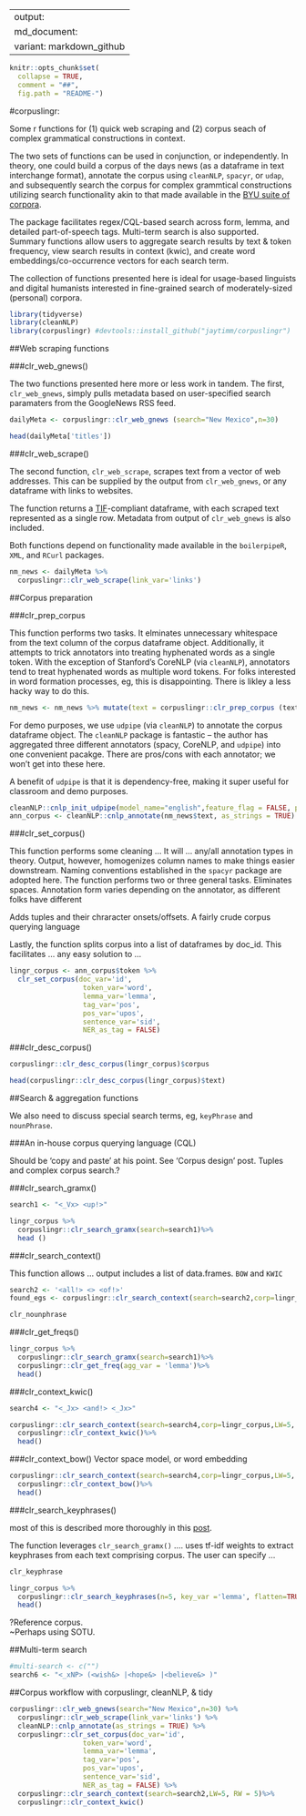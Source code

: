 
---
output:
  md_document:
    variant: markdown_github
---

```r
knitr::opts_chunk$set(
  collapse = TRUE,
  comment = "##",
  fig.path = "README-")
```

#corpuslingr: 

Some r functions for (1) quick web scraping and (2) corpus seach of complex grammatical constructions in context. 

The two sets of functions can be used in conjunction, or independently.  In theory, one could build a corpus of the days news (as a dataframe in text interchange format), annotate the corpus using `cleanNLP`, `spacyr`, or `udap`, and subsequently search the corpus for complex grammtical constructions utilizing search functionality akin to that made available in the [BYU suite of corpora]().

The package facilitates regex/CQL-based search across form, lemma, and detailed part-of-speech tags. Multi-term search is also supported.  Summary functions allow users to aggregate search results by text & token frequency, view search results in context (kwic), and create word embeddings/co-occurrence vectors for each search term. 

The collection of functions presented here is ideal for usage-based linguists and digital humanists interested in fine-grained search of moderately-sized (personal) corpora.

```r
library(tidyverse)
library(cleanNLP)
library(corpuslingr) #devtools::install_github("jaytimm/corpuslingr")
```


##Web scraping functions

###clr_web_gnews()

The two functions presented here more or less work in tandem.  The first, `clr_web_gnews`, simply pulls metadata based on user-specified search paramaters from the GoogleNews RSS feed.  

```r
dailyMeta <- corpuslingr::clr_web_gnews (search="New Mexico",n=30)

head(dailyMeta['titles'])
```


###clr_web_scrape()

The second function, `clr_web_scrape`, scrapes text from a vector of web addresses.  This can be supplied by the output from `clr_web_gnews`, or any dataframe with links to websites.

The function returns a [TIF]()-compliant dataframe, with each scraped text represented as a single row.  Metadata from output of `clr_web_gnews` is also included.

Both functions depend on functionality made available in the `boilerpipeR`, `XML`, and `RCurl` packages.

```r
nm_news <- dailyMeta %>% 
  corpuslingr::clr_web_scrape(link_var='links')
```


##Corpus preparation

###clr_prep_corpus

This function performs two tasks.  It elminates unnecessary whitespace from the text column of the corpus dataframe object.  Additionally, it attempts to trick annotators into treating hyphenated words as a single token.  With the exception of Stanford's CoreNLP (via `cleanNLP`), annotators tend to treat hyphenated words as multiple word tokens.  For folks interested in word formation processes, eg, this is disappointing. There is likley a less hacky way to do this.

```r
nm_news <- nm_news %>% mutate(text = corpuslingr::clr_prep_corpus (text, hyphenate = TRUE))
```


For demo purposes, we use `udpipe` (via `cleanNLP`) to annotate the corpus dataframe object. The `cleanNLP` package is fantastic -- the author has aggregated three different annotators (spacy, CoreNLP, and `udpipe`) into one convenient pacakge.  There are pros/cons with each annotator; we won't get into these here.     

A benefit of `udpipe` is that it is dependency-free, making it super useful for classroom and demo purposes.
 
```r
cleanNLP::cnlp_init_udpipe(model_name="english",feature_flag = FALSE, parser = "none") 
ann_corpus <- cleanNLP::cnlp_annotate(nm_news$text, as_strings = TRUE) 
```


###clr_set_corpus()

This function performs some cleaning ... It will ... any/all annotation types in theory.  Output, however, homogenizes column names to make things easier downstream. Naming conventions established in the `spacyr` package are adopted here.  The function performs two or three general tasks. Eliminates spaces.  Annotation form varies depending on the annotator, as different folks have different 

Adds tuples and their chraracter onsets/offsets. A fairly crude corpus querying language  

Lastly, the function splits corpus into a list of dataframes by doc_id.  This facilitates ... any easy solution to ...


```r
lingr_corpus <- ann_corpus$token %>%
  clr_set_corpus(doc_var='id', 
                  token_var='word', 
                  lemma_var='lemma', 
                  tag_var='pos', 
                  pos_var='upos',
                  sentence_var='sid',
                  NER_as_tag = FALSE)
```


###clr_desc_corpus() 

```r
corpuslingr::clr_desc_corpus(lingr_corpus)$corpus
```
```r
head(corpuslingr::clr_desc_corpus(lingr_corpus)$text)
```



##Search & aggregation functions

We also need to discuss special search terms, eg, `keyPhrase` and `nounPhrase`.  


###An in-house corpus querying language (CQL)

Should be 'copy and paste' at his point. See 'Corpus design' post. Tuples and complex corpus search.?

###clr_search_gramx()
```r
search1 <- "<_Vx> <up!>"

lingr_corpus %>%
  corpuslingr::clr_search_gramx(search=search1)%>%
  head ()
```

###clr_search_context()

This function allows ... output includes a list of data.frames.  `BOW` and `KWIC`

```r
search2 <- '<all!> <> <of!>'
found_egs <- corpuslingr::clr_search_context(search=search2,corp=lingr_corpus,LW=5, RW = 5)
```



```r
clr_nounphrase
```


###clr_get_freqs()
```r
lingr_corpus %>%
  corpuslingr::clr_search_gramx(search=search1)%>%
  corpuslingr::clr_get_freq(agg_var = 'lemma')%>%
  head()
```


###clr_context_kwic()
```r
search4 <- "<_Jx> <and!> <_Jx>"

corpuslingr::clr_search_context(search=search4,corp=lingr_corpus,LW=5, RW = 5)%>%
  corpuslingr::clr_context_kwic()%>%
  head()
```


###clr_context_bow()
Vector space model, or word embedding
```r
corpuslingr::clr_search_context(search=search4,corp=lingr_corpus,LW=5, RW = 5)%>%
  corpuslingr::clr_context_bow()%>%
  head()
```


###clr_search_keyphrases()

most of this is described more thoroughly in this [post](https://www.jtimm.net/blog/keyphrase-extraction-from-a-corpus-of-texts/).

The function leverages `clr_search_gramx()` .... uses tf-idf weights to extract keyphrases from each text comprising corpus.  The user can specify ... 

```r
clr_keyphrase
```



```r
lingr_corpus %>%
  corpuslingr::clr_search_keyphrases(n=5, key_var ='lemma', flatten=TRUE,jitter=TRUE)%>%
  head()
```

?Reference corpus.  
~Perhaps using SOTU.

##Multi-term search

```r
#multi-search <- c("")
search6 <- "<_xNP> (<wish&> |<hope&> |<believe&> )"
```


##Corpus workflow with corpuslingr, cleanNLP, & tidy

```r
corpuslingr::clr_web_gnews(search="New Mexico",n=30) %>%
  corpuslingr::clr_web_scrape(link_var='links') %>%
  cleanNLP::cnlp_annotate(as_strings = TRUE) %>%
  corpuslingr::clr_set_corpus(doc_var='id', 
                  token_var='word', 
                  lemma_var='lemma', 
                  tag_var='pos', 
                  pos_var='upos',
                  sentence_var='sid',
                  NER_as_tag = FALSE) %>%
  corpuslingr::clr_search_context(search=search2,LW=5, RW = 5)%>%
  corpuslingr::clr_context_kwic()
```



